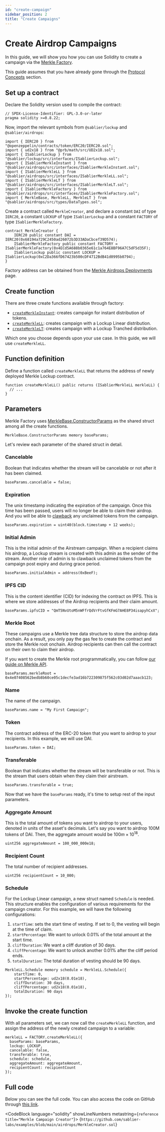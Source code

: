 ```yaml
---
id: "create-campaign"
sidebar_position: 2
title: "Create Campaigns"
---
```



# Create Airdrop Campaigns

In this guide, we will show you how you can use Solidity to create a campaign via the
[Merkle Factory](/reference/airdrops/contracts/contract.SablierMerkleFactory).

This guide assumes that you have already gone through the [Protocol Concepts](/concepts/airdrops) section.

<CautionNonProduction />

## Set up a contract

Declare the Solidity version used to compile the contract:

```solidity
// SPDX-License-Identifier: GPL-3.0-or-later
pragma solidity >=0.8.22;
```

Now, import the relevant symbols from `@sablier/lockup` and `@sablier/airdrops`:

```solidity
import { IERC20 } from "@openzeppelin/contracts/token/ERC20/IERC20.sol";
import { ud2x18 } from "@prb/math/src/UD2x18.sol";
import { ISablierLockup } from "@sablier/lockup/src/interfaces/ISablierLockup.sol";
import { ISablierMerkleInstant } from "@sablier/airdrops/src/interfaces/ISablierMerkleInstant.sol";
import { ISablierMerkleLL } from "@sablier/airdrops/src/interfaces/ISablierMerkleLL.sol";
import { ISablierMerkleLT } from "@sablier/airdrops/src/interfaces/ISablierMerkleLT.sol";
import { ISablierMerkleFactory } from "@sablier/airdrops/src/interfaces/ISablierMerkleFactory.sol";
import { MerkleBase, MerkleLL, MerkleLT } from "@sablier/airdrops/src/types/DataTypes.sol";
```

Create a contract called `MerkleCreator`, and declare a constant `DAI` of type `IERC20`, a constant `LOCKUP` of type
`ISablierLockup` and a constant `FACTORY` of type `ISablierMerkleFactory`.

```solidity
contract MerkleCreator {
    IERC20 public constant DAI = IERC20(0x68194a729C2450ad26072b3D33ADaCbcef39D574);
    ISablierMerkleFactory public constant FACTORY = ISablierMerkleFactory(0x4ECd5A688b0365e61c1a764E8BF96A7C5dF5d35F);
    ISablierLockup public constant LOCKUP = ISablierLockup(0xC2Da366fD67423b500cDF4712BdB41d0995b0794);
}
```

<HardcodedDemonstration protocol="Lockup" />

Factory address can be obtained from the [Merkle Airdrops Deployments](/guides/airdrops/deployments) page.

## Create function

There are three create functions available through factory:

- [`createMerkleInstant`](/reference/airdrops/contracts/contract.SablierMerkleFactory#createmerkleinstant): creates
  campaign for instant distribution of tokens.
- [`createMerkleLL`](/reference/airdrops/contracts/contract.SablierMerkleFactory#createmerklell): creates campaign with
  a Lockup Linear distribution.
- [`createMerkleLT`](/reference/airdrops/contracts/contract.SablierMerkleFactory#createmerklelt): creates campaign with
  a Lockup Tranched distribution.

Which one you choose depends upon your use case. In this guide, we will use `createMerkleLL`.

## Function definition

Define a function called `createMerkleLL` that returns the address of newly deployed Merkle Lockup contract.

```solidity
function createMerkleLL() public returns (ISablierMerkleLL merkleLL) {
  // ...
}
```

## Parameters

Merkle Factory uses
[MerkleBase.ConstructorParams](/reference/airdrops/contracts/types/library.MerkleBase#constructorparams) as the shared
struct among all the create functions.

```solidity
MerkleBase.ConstructorParams memory baseParams;
```

Let's review each parameter of the shared struct in detail.

### Cancelable

Boolean that indicates whether the stream will be cancelable or not after it has been claimed.

```solidity
baseParams.cancelable = false;
```

### Expiration

The unix timestamp indicating the expiration of the campaign. Once this time has been passed, users will no longer be
able to claim their airdrop. And you will be able to
[clawback](/reference/airdrops/contracts/abstracts/abstract.SablierMerkleBase#clawback) any unclaimed tokens from the
campaign.

```solidity
baseParams.expiration = uint40(block.timestamp + 12 weeks);
```

### Initial Admin

This is the initial admin of the Airstream campaign. When a recipient claims his airdrop, a Lockup stream is created
with this admin as the sender of the stream. Another role of admin is to clawback unclaimed tokens from the campaign
post expiry and during grace period.

```solidity
baseParams.initialAdmin = address(0xBeeF);
```

### IPFS CID

This is the content identifier (CID) for indexing the contract on IPFS. This is where we store addresses of the Airdrop
recipients and their claim amount.

```solidity
baseParams.ipfsCID = "QmT5NvUtoM5nWFfrQdVrFtvGfKFmG7AHE8P34isapyhCxX";
```

### Merkle Root

These campaigns use a Merkle tree data structure to store the airdrop data onchain. As a result, you only pay the gas
fee to create the contract and store the Merkle root onchain. Airdrop recipients can then call the contract on their own
to claim their airdrop.

If you want to create the Merkle root programmatically, you can follow
[our guide on Merkle API](/api/airdrops/merkle-api/overview).

```solidity
baseParams.merkleRoot = 0x4e07408562bedb8b60ce05c1decfe3ad16b722309875f562c03d02d7aaacb123;
```

### Name

The name of the campaign.

```solidity
baseParams.name = "My First Campaign";
```

### Token

The contract address of the ERC-20 token that you want to airdrop to your recipients. In this example, we will use DAI.

```solidity
baseParams.token = DAI;
```

### Transferable

Boolean that indicates whether the stream will be transferable or not. This is the stream that users obtain when they
claim their airstream.

```solidity
baseParams.transferable = true;
```

Now that we have the `baseParams` ready, it's time to setup rest of the input parameters.

### Aggregate Amount

This is the total amount of tokens you want to airdrop to your users, denoted in units of the asset's decimals. Let's say
you want to airdrop 100M tokens of DAI. Then, the aggregate amount would be $100m\times 10^{18}$.

```solidity
uint256 aggregateAmount = 100_000_000e18;
```

### Recipient Count

The total number of recipient addresses.

```solidity
uint256 recipientCount = 10_000;
```

### Schedule

For the Lockup Linear campaign, a new struct named `Schedule` is needed. This structure enables the configuration of
various requirements for the campaign creator. For this example, we will have the following configurations:

1. `startTime`: sets the start time of vesting. If set to 0, the vesting will begin at the time of claim.
2. `startPercentage`: We want to unlock 0.01% of the total amount at the start time.
3. `cliffDuration`: We want a cliff duration of 30 days.
4. `cliffPercentage`: We want to unlock another 0.01% after the cliff period ends.
5. `totalDuration`: The total duration of vesting should be 90 days.

```solidity
MerkleLL.Schedule memory schedule = MerkleLL.Schedule({
    startTime: 0,
    startPercentage: ud2x18(0.01e18),
    cliffDuration: 30 days,
    cliffPercentage: ud2x18(0.01e18),
    totalDuration: 90 days
});
```

## Invoke the create function

With all parameters set, we can now call the `createMerkleLL` function, and assign the address of the newly created
campaign to a variable:

```solidity
merkleLL = FACTORY.createMerkleLL({
  baseParams: baseParams,
  lockup: LOCKUP,
  cancelable: false,
  transferable: true,
  schedule: schedule,
  aggregateAmount: aggregateAmount,
  recipientCount: recipientCount
});

```

## Full code

Below you can see the full code. You can also access the code on GitHub through
[this link](https://github.com/sablier-labs/examples/blob/main/airdrops/MerkleCreator.sol).

<CodeBlock language="solidity" showLineNumbers metastring={`reference title="Merkle Campaign Creator"`}>
  {`https://github.com/sablier-labs/examples/blob/main/airdrops/MerkleCreator.sol`}
</CodeBlock>
